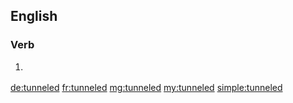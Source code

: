 ==English==

===Verb===
{{head|en|verb form}}

# {{context|US|lang=en}} {{en-past of|tunnel}}

[[de:tunneled]]
[[fr:tunneled]]
[[mg:tunneled]]
[[my:tunneled]]
[[simple:tunneled]]